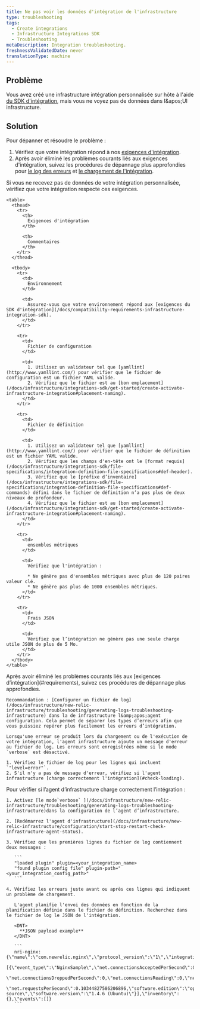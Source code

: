```yaml
---
title: Ne pas voir les données d'intégration de l'infrastructure
type: troubleshooting
tags:
  - Create integrations
  - Infrastructure Integrations SDK
  - Troubleshooting
metaDescription: Integration troubleshooting.
freshnessValidatedDate: never
translationType: machine
---
```


## Problème

Vous avez créé une infrastructure intégration personnalisée sur hôte à l'aide [du SDK d'intégration](/docs/integrations/integrations-sdk/getting-started/introduction-infrastructure-integrations-sdk), mais vous ne voyez pas de données dans l&amp;apos;UI infrastructure.

## Solution

Pour dépanner et résoudre le problème :

1. Vérifiez que votre intégration répond à nos [exigences d'intégration](#requirements).
2. Après avoir éliminé les problèmes courants liés aux exigences d'intégration, suivez les procédures de dépannage plus approfondies pour [le log des erreurs](#check-errors) et [le chargement de l'intégration](#check-loading).

<CollapserGroup>
  <Collapser id="requirements" title="Résoudre les problèmes d'intégration">
    Si vous ne recevez pas de données de votre intégration personnalisée, vérifiez que votre intégration respecte ces exigences.

    <table>
      <thead>
        <tr>
          <th>
            Exigences d'intégration
          </th>

          <th>
            Commentaires
          </th>
        </tr>
      </thead>

      <tbody>
        <tr>
          <td>
            Environnement
          </td>

          <td>
            Assurez-vous que votre environnement répond aux [exigences du SDK d'intégration](/docs/compatibility-requirements-infrastructure-integration-sdk).
          </td>
        </tr>

        <tr>
          <td>
            Fichier de configuration
          </td>

          <td>
            1. Utilisez un validateur tel que [yamllint](http://www.yamllint.com/) pour vérifier que le fichier de configuration est un fichier YAML valide.
            2. Vérifiez que le fichier est au [bon emplacement](/docs/infrastructure/integrations-sdk/get-started/create-activate-infrastructure-integration#placement-naming).
          </td>
        </tr>

        <tr>
          <td>
            Fichier de définition
          </td>

          <td>
            1. Utilisez un validateur tel que [yamllint](http://www.yamllint.com/) pour vérifier que le fichier de définition est un fichier YAML valide.
            2. Vérifiez que les champs d'en-tête ont le [format requis](/docs/infrastructure/integrations-sdk/file-specifications/integration-definition-file-specifications#def-header).
            3. Vérifiez que le [préfixe d’inventaire](/docs/infrastructure/integrations-sdk/file-specifications/integration-definition-file-specifications#def-commands) défini dans le fichier de définition n’a pas plus de deux niveaux de profondeur.
            4. Vérifiez que le fichier est au [bon emplacement](/docs/infrastructure/integrations-sdk/get-started/create-activate-infrastructure-integration#placement-naming).
          </td>
        </tr>

        <tr>
          <td>
            ensembles métriques
          </td>

          <td>
            Vérifiez que l'intégration :

            * Ne génère pas d'ensembles métriques avec plus de 120 paires valeur clé.
            * Ne génère pas plus de 1000 ensembles métriques.
          </td>
        </tr>

        <tr>
          <td>
            Frais JSON
          </td>

          <td>
            Vérifiez que l’intégration ne génère pas une seule charge utile JSON de plus de 5 Mo.
          </td>
        </tr>
      </tbody>
    </table>
  </Collapser>

  <Collapser id="check-errors" title="Vérifiez le fichier de log d'intégration pour le message d'erreur">
    Après avoir éliminé les problèmes courants liés aux [exigences d’intégration](#requirements), suivez ces procédures de dépannage plus approfondies.

    Recommandation : [Configurer un fichier de log](/docs/infrastructure/new-relic-infrastructure/troubleshooting/generating-logs-troubleshooting-infrastructure) dans la de infrastructure l&amp;apos;agent configuration. Cela permet de séparer les types d’erreurs afin que vous puissiez repérer plus facilement les erreurs d’intégration.

    Lorsqu'une erreur se produit lors du chargement ou de l'exécution de votre intégration, l'agent infrastructure ajoute un message d'erreur au fichier de log. Les erreurs sont enregistrées même si le mode `verbose` est désactivé.

    1. Vérifiez le fichier de log pour les lignes qui incluent `"level=error"`.
    2. S'il n'y a pas de message d'erreur, vérifiez si l'agent infrastructure [charge correctement l'intégration](#check-loading).
  </Collapser>

  <Collapser id="check-loading" title="Vérifiez que l'intégration se charge correctement">
    Pour vérifier si l’agent d’infrastructure charge correctement l’intégration :

    1. Activez [le mode`verbose` ](/docs/infrastructure/new-relic-infrastructure/troubleshooting/generating-logs-troubleshooting-infrastructure)dans la configuration de l’agent d’infrastructure.

    2. [Redémarrez l'agent d'infrastructure](/docs/infrastructure/new-relic-infrastructure/configuration/start-stop-restart-check-infrastructure-agent-status).

    3. Vérifiez que les premières lignes du fichier de log contiennent deux messages :

       ```
       "loaded plugin" plugin=<your_integration_name>
       "found plugin config file" plugin-path="<your_integration_config_path>"
       ```

    4. Vérifiez les erreurs juste avant ou après ces lignes qui indiquent un problème de chargement.

       L'agent planifie l'envoi des données en fonction de la planification définie dans le fichier de définition. Recherchez dans le fichier de log le JSON de l'intégration.

       <DNT>
         **JSON payload example**
       </DNT>

       ```
       nri-nginx: {\"name\":\"com.newrelic.nginx\",\"protocol_version\":\"1\",\"integration_version\":\"0.5.0\",\"metrics\":
       [{\"event_type\":\"NginxSample\",\"net.connectionsAcceptedPerSecond\":0.10344827586206896,\"net.connectionsActive\":1,
       \"net.connectionsDroppedPerSecond\":0,\"net.connectionsReading\":0,\"net.connectionsWaiting\":0,\"net.connectionsWriting\":1,
       \"net.requestsPerSecond\":0.10344827586206896,\"software.edition\":\"open source\",\"software.version\":\"1.4.6 (Ubuntu)\"}],\"inventory\":{},\"events\":[]}
       ```
  </Collapser>
</CollapserGroup>